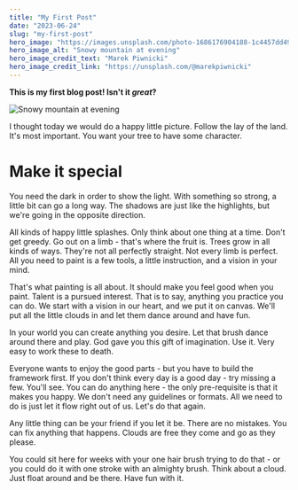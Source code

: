 ```yaml
---
title: "My First Post"
date: "2023-06-24"
slug: "my-first-post"
hero_image: "https://images.unsplash.com/photo-1686176904188-1c4457dd493d?ixlib=rb-4.0.3&ixid=M3wxMjA3fDB8MHxwaG90by1wYWdlfHx8fGVufDB8fHx8fA%3D%3D&auto=format&fit=crop&w=1171&q=80"
hero_image_alt: "Snowy mountain at evening"
hero_image_credit_text: "Marek Piwnicki"
hero_image_credit_link: "https://unsplash.com/@marekpiwnicki"
---
```


**This is my first blog post! Isn't it *great*?**


![Snowy mountain at evening](https://images.unsplash.com/photo-1686176904188-1c4457dd493d?ixlib=rb-4.0.3&ixid=M3wxMjA3fDB8MHxwaG90by1wYWdlfHx8fGVufDB8fHx8fA%3D%3D&auto=format&fit=crop&w=1171&q=80)

I thought today we would do a happy little picture. Follow the lay of the land. It's most important. You want your tree to have some character. 

# Make it special


You need the dark in order to show the light. With something so strong, a little bit can go a long way. The shadows are just like the highlights, but we're going in the opposite direction.

All kinds of happy little splashes. Only think about one thing at a time. Don't get greedy. Go out on a limb - that's where the fruit is. Trees grow in all kinds of ways. They're not all perfectly straight. Not every limb is perfect. All you need to paint is a few tools, a little instruction, and a vision in your mind.

That's what painting is all about. It should make you feel good when you paint. Talent is a pursued interest. That is to say, anything you practice you can do. We start with a vision in our heart, and we put it on canvas. We'll put all the little clouds in and let them dance around and have fun.

In your world you can create anything you desire. Let that brush dance around there and play. God gave you this gift of imagination. Use it. Very easy to work these to death.

Everyone wants to enjoy the good parts - but you have to build the framework first. If you don't think every day is a good day - try missing a few. You'll see. You can do anything here - the only pre-requisite is that it makes you happy. We don't need any guidelines or formats. All we need to do is just let it flow right out of us. Let's do that again.

Any little thing can be your friend if you let it be. There are no mistakes. You can fix anything that happens. Clouds are free they come and go as they please.

You could sit here for weeks with your one hair brush trying to do that - or you could do it with one stroke with an almighty brush. Think about a cloud. Just float around and be there. Have fun with it.

